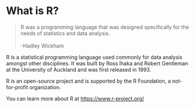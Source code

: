 # What is R?

> R was a programming language that was designed specifically for the needs of statistics and data analysis. <br><br> -Hadley Wickham

<!-- (https://www.se-radio.net/2021/03/episode-450-hadley-wickham-on-r-and-tidyverse/) -->

R is a statistical programming language used commonly for data analysis amongst other disciplines. It was built by Ross Ihaka and Robert Gentleman at the University of Auckland and was first released in 1993.

R is an open-source project and is supported by the R Foundation, a not-for-profit organization.

You can learn more about R at <https://www.r-project.org/>